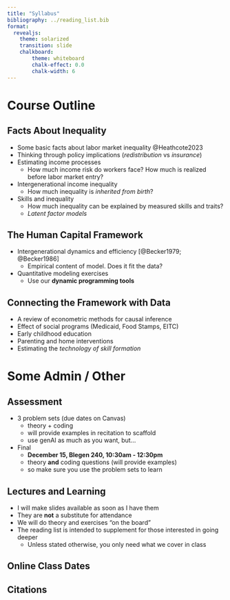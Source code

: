 ```yaml
---
title: "Syllabus"
bibliography: ../reading_list.bib
format:
  revealjs:
    theme: solarized
    transition: slide
    chalkboard:
        theme: whiteboard
        chalk-effect: 0.0
        chalk-width: 6
---
```


# Course Outline

## Facts About Inequality {.smaller}


:::{.incremental}
- Some basic facts about labor market inequality @Heathcote2023
- Thinking through policy implications (*redistribution* vs *insurance*) 
- Estimating income processes 
    - How much income risk do workers face? How much is realized before labor market entry?
- Intergenerational income inequality
    - How much inequality is *inherited from birth*?
- Skills and inequality
    - How much inequality can be explained by measured skills and traits?
    - *Latent factor models*
:::

## The Human Capital Framework

:::{.incremental}
- Intergenerational dynamics and efficiency [@Becker1979; @Becker1986]
    - Empirical content of model. Does it fit the data?
- Quantitative modeling exercises
    - Use our **dynamic programming tools**
:::

## Connecting the Framework with Data
:::{.incremental}
- A review of econometric methods for causal inference
- Effect of social programs (Medicaid, Food Stamps, EITC)
- Early childhood education
- Parenting and home interventions
- Estimating the *technology of skill formation*
:::

# Some Admin / Other

## Assessment

:::{.incremental}
- 3 problem sets (due dates on Canvas)
    - theory + coding
    - will provide examples in recitation to scaffold
    - use genAI as much as you want, but...
- Final
    - **December 15, Blegen  240, 10:30am - 12:30pm**
    - theory **and** coding questions (will provide examples)
    - so make sure you use the problem sets to learn
:::

## Lectures and Learning

:::{.incremental}
- I will make slides available as soon as I have them
- They are **not** a substitute for attendance
- We will do theory and exercises "on the board"
- The reading list is intended to supplement for those interested in going deeper
    - Unless stated otherwise, you only need what we cover in class
:::

## Online Class Dates
<!-- 2025: in Australia, November 3rd on zoom -->

## Citations